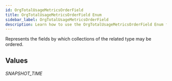 ```yaml
---
id: OrgTotalUsageMetricsOrderField
title: OrgTotalUsageMetricsOrderField Enum
sidebar_label: OrgTotalUsageMetricsOrderField
description: Learn how to use the OrgTotalUsageMetricsOrderField Enum for Builder's API.
---
```


Represents the fields by which collections of the related type may be ordered.

## Values

###### SNAPSHOT_TIME
